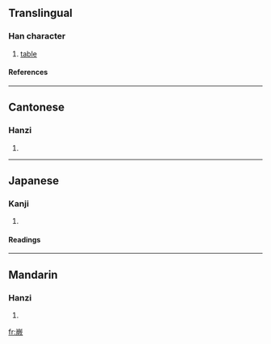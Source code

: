 ==Translingual==
===Han character===
{{Han char|rn=46|rad=山|as=12|sn=15|four=2228<sub>2</sub>|canj=山一廿人 (UMTO)}}
# [[table]]
====References====
{{Han ref|kx=0320.090|dkj=08490|dj=0620.140|hdz=10797.050|uh=5DA1|ud=23969|bh=E56B|bd=58731}}
----
==Cantonese==
===Hanzi===
{{yue-hanzi|jyut=|y=kyut3}}
# {{defn|Cantonese}}
----
==Japanese==
===Kanji===
{{ja-kanji|grade=|rs=山12}}
# {{defn|Japanese}} 
====Readings====
{{ja-readings|on=[[けい]] (kei), [[け]] (ke), [[けつ]] (ketsu), [[かち]] (kachi)|kun=}}
----
==Mandarin==
===Hanzi===
{{cmn-hanzi|pin=[[guì]] (gui4), [[niè]] (nie4)|wg=kuei<sup>4</sup>, nieh<sup>4</sup>}}
# {{defn|Mandarin}}

[[fr:嶡]]